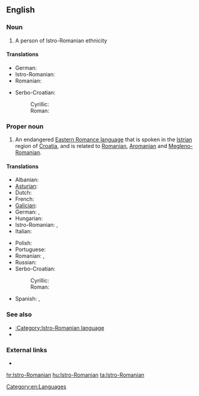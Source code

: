 ==English==
{{wikipedia|Istro-Romanian}}

===Noun===
{{en-noun}}

# A person of Istro-Romanian ethnicity

====Translations====
{{trans-top|person}}
* German: {{t-|de|Istrorumäne|m}}
* Istro-Romanian: {{tø|ruo|rumâr|m}}
* Romanian: {{t-|ro|istroromân|m}}
{{trans-mid}}
* Serbo-Croatian: 
*: Cyrillic: {{t-|sh|Истрорумуњ|m}}
*: Roman: {{t-|sh|Istrorumunj|m}}
{{trans-bottom}}

===Proper noun===
{{en-proper noun}}

# An endangered [[w:Eastern Romance languages|Eastern Romance language]] that is spoken in the [[Istria]]n region of [[Croatia]], and is related to [[Romanian]], [[Aromanian]] and [[Megleno-Romanian]].

====Translations====
{{trans-top|language}}
* Albanian: {{t-|sq|istrorumun|f}}
* [[Asturian]]: {{t-|ast|istrorrumanu}}
* Dutch: {{t-|nl|Istro-Roemeens}}
* French: {{t-|fr|Istro-roumain}}
* [[Galician]]: {{t-|gl|lingua istrio-romanesa|f}}
* German: {{t-|de|Istrorumänische Sprache|f}}, {{t-|de|Istrorumänisch|n}}
* Hungarian: {{t-|hu|isztroromán nyelv}}
* Istro-Romanian: {{tø|ruo|vlăşeşte}},  {{tø|ruo|rumâreşte}}
* Italian: {{t-|it|lengua istrorumena|f}}
{{trans-mid}}
* Polish: {{t-|pl|istrorumuński|m}}
* Portuguese: {{t-|pt|língua istro-romena|f}}
* Romanian: {{t-|ro|limba istroromână|f}}, {{t-|ro|istroromână|f}}
* Russian: {{t-|ru|истрорумынский язык}}
* Serbo-Croatian: 
*: Cyrillic: {{t-|sh|истрорумуњски}}
*: Roman: {{t-|sh|istrorumunjski}}
* Spanish: {{t-|es|idioma istrorrumano|m}}, {{t-|es|istrorrumano|m}}
{{trans-bottom}}

===See also===
* [[:Category:Istro-Romanian language]]
* {{langlist}}

===External links===
* {{ethnologue|code=ruo}}

[[Category:en:Languages]]

[[hr:Istro-Romanian]]
[[hu:Istro-Romanian]]
[[ta:Istro-Romanian]]